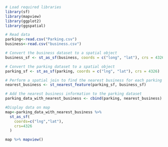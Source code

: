 ```r
# Load required libraries
library(sf)
library(mapview)
library(ggplot2)
library(ggspatial)

# Read data
parking<-read.csv("Parking.csv")
business<-read.csv("business.csv")

# Convert the business dataset to a spatial object
business_sf <- st_as_sf(business, coords = c("long", "lat"), crs = 4326)

# Convert the parking dataset to a spatial object
parking_sf <- st_as_sf(parking, coords = c("lng", "lat"), crs = 4326)

# Perform a spatial join to find the nearest business for each parking space
nearest_business <- st_nearest_feature(parking_sf, business_sf)

# Add the nearest business information to the parking dataset
parking_data_with_nearest_business <- cbind(parking, nearest_business)

#Display data on map
map<-parking_data_with_nearest_business %>%
  st_as_sf(
    coords=c("lng","lat"),
    crs=4326
  )

map %>% mapview()

```